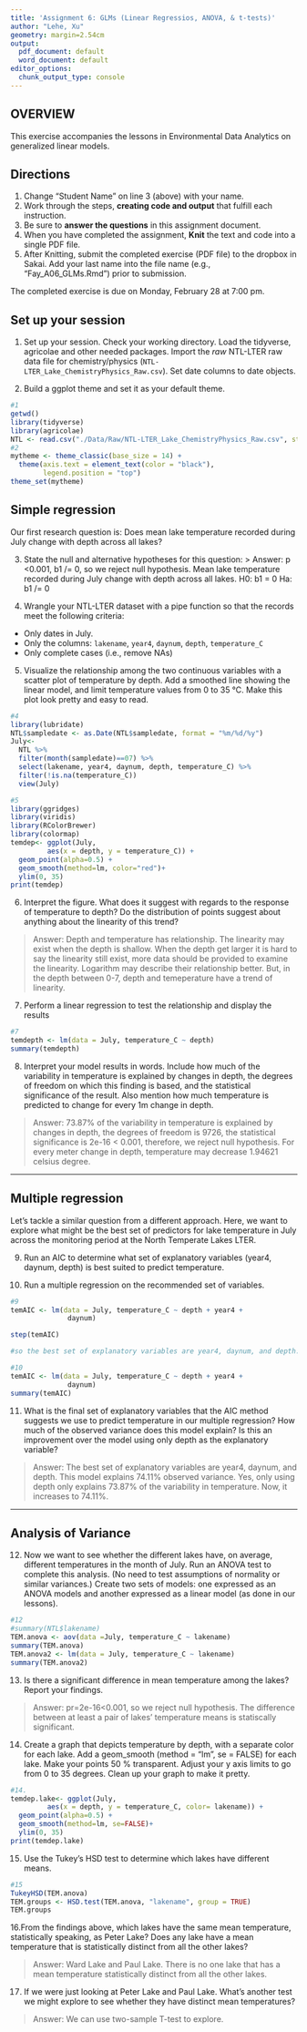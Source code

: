 ```yaml
---
title: 'Assignment 6: GLMs (Linear Regressios, ANOVA, & t-tests)'
author: "Lehe, Xu"
geometry: margin=2.54cm
output:
  pdf_document: default
  word_document: default
editor_options:
  chunk_output_type: console
---
```


## OVERVIEW

This exercise accompanies the lessons in Environmental Data Analytics on generalized linear models.

## Directions

1.  Change "Student Name" on line 3 (above) with your name.
2.  Work through the steps, **creating code and output** that fulfill each instruction.
3.  Be sure to **answer the questions** in this assignment document.
4.  When you have completed the assignment, **Knit** the text and code into a single PDF file.
5.  After Knitting, submit the completed exercise (PDF file) to the dropbox in Sakai. Add your last name into the file name (e.g., "Fay_A06_GLMs.Rmd") prior to submission.

The completed exercise is due on Monday, February 28 at 7:00 pm.

## Set up your session

1.  Set up your session. Check your working directory. Load the tidyverse, agricolae and other needed packages. Import the *raw* NTL-LTER raw data file for chemistry/physics (`NTL-LTER_Lake_ChemistryPhysics_Raw.csv`). Set date columns to date objects.

2.  Build a ggplot theme and set it as your default theme.

```r
#1
getwd()
library(tidyverse)
library(agricolae)   
NTL <- read.csv("./Data/Raw/NTL-LTER_Lake_ChemistryPhysics_Raw.csv", stringsAsFactors = TRUE)
#2
mytheme <- theme_classic(base_size = 14) +
  theme(axis.text = element_text(color = "black"), 
        legend.position = "top")
theme_set(mytheme)
```

## Simple regression

Our first research question is: Does mean lake temperature recorded during July change with depth across all lakes?

3.  State the null and alternative hypotheses for this question: > Answer: p <0.001, b1 /= 0, so we reject null hypothesis. Mean lake temperature recorded during July change with depth across all lakes. H0: b1 = 0 Ha: b1 /= 0

4.  Wrangle your NTL-LTER dataset with a pipe function so that the records meet the following criteria:

-   Only dates in July.
-   Only the columns: `lakename`, `year4`, `daynum`, `depth`, `temperature_C`
-   Only complete cases (i.e., remove NAs)

5.  Visualize the relationship among the two continuous variables with a scatter plot of temperature by depth. Add a smoothed line showing the linear model, and limit temperature values from 0 to 35 °C. Make this plot look pretty and easy to read.

```r
#4
library(lubridate)
NTL$sampledate <- as.Date(NTL$sampledate, format = "%m/%d/%y")
July<-
  NTL %>%
  filter(month(sampledate)==07) %>%
  select(lakename, year4, daynum, depth, temperature_C) %>%
  filter(!is.na(temperature_C))
  view(July)

#5
library(ggridges)
library(viridis)
library(RColorBrewer)
library(colormap)
temdep<- ggplot(July, 
         aes(x = depth, y = temperature_C)) + 
  geom_point(alpha=0.5) +
  geom_smooth(method=lm, color="red")+
  ylim(0, 35)
print(temdep)
```

6.  Interpret the figure. What does it suggest with regards to the response of temperature to depth? Do the distribution of points suggest about anything about the linearity of this trend?

> Answer: Depth and temperature has relationship. The linearity may exist when the depth is shallow. When the depth get larger it is hard to say the linearity still exist, more data should be provided to examine the linearity. Logarithm may describe their relationship better. But, in the depth between 0-7, depth and temeperature have a trend of linearity.

7.  Perform a linear regression to test the relationship and display the results

```r
#7
temdepth <- lm(data = July, temperature_C ~ depth)
summary(temdepth)

```

8.  Interpret your model results in words. Include how much of the variability in temperature is explained by changes in depth, the degrees of freedom on which this finding is based, and the statistical significance of the result. Also mention how much temperature is predicted to change for every 1m change in depth.

> Answer: 73.87% of the variability in temperature is explained by changes in depth, the degrees of freedom is 9726, the statistical significance is 2e-16 < 0.001, therefore, we reject null hypothesis. For every meter change in depth, temperature may decrease 1.94621 celsius degree.

------------------------------------------------------------------------

## Multiple regression

Let's tackle a similar question from a different approach. Here, we want to explore what might be the best set of predictors for lake temperature in July across the monitoring period at the North Temperate Lakes LTER.

9.  Run an AIC to determine what set of explanatory variables (year4, daynum, depth) is best suited to predict temperature.

10. Run a multiple regression on the recommended set of variables.

```r
#9
temAIC <- lm(data = July, temperature_C ~ depth + year4 + 
              daynum)

step(temAIC)

#so the best set of explanatory variables are year4, daynum, and depth. 

#10
temAIC <- lm(data = July, temperature_C ~ depth + year4 + 
              daynum)
summary(temAIC)

```

11. What is the final set of explanatory variables that the AIC method suggests we use to predict temperature in our multiple regression? How much of the observed variance does this model explain? Is this an improvement over the model using only depth as the explanatory variable?

> Answer: The best set of explanatory variables are year4, daynum, and depth. This model explains 74.11% observed variance. Yes, only using depth only explains 73.87% of the variability in temperature. Now, it increases to 74.11%.

------------------------------------------------------------------------

## Analysis of Variance

12. Now we want to see whether the different lakes have, on average, different temperatures in the month of July. Run an ANOVA test to complete this analysis. (No need to test assumptions of normality or similar variances.) Create two sets of models: one expressed as an ANOVA models and another expressed as a linear model (as done in our lessons).

```r
#12
#summary(NTL$lakename)
TEM.anova <- aov(data =July, temperature_C ~ lakename)
summary(TEM.anova)
TEM.anova2 <- lm(data = July, temperature_C ~ lakename)
summary(TEM.anova2)
```

13. Is there a significant difference in mean temperature among the lakes? Report your findings.

> Answer: pr=2e-16\<0.001, so we reject null hypothesis. The difference between at least a pair of lakes' temperature means is statiscally significant.

14. Create a graph that depicts temperature by depth, with a separate color for each lake. Add a geom_smooth (method = "lm", se = FALSE) for each lake. Make your points 50 % transparent. Adjust your y axis limits to go from 0 to 35 degrees. Clean up your graph to make it pretty.

```r
#14.
temdep.lake<- ggplot(July, 
         aes(x = depth, y = temperature_C, color= lakename)) + 
  geom_point(alpha=0.5) +
  geom_smooth(method=lm, se=FALSE)+
  ylim(0, 35)
print(temdep.lake)

```

15. Use the Tukey's HSD test to determine which lakes have different means.

```r
#15
TukeyHSD(TEM.anova)
TEM.groups <- HSD.test(TEM.anova, "lakename", group = TRUE)
TEM.groups
```

16.From the findings above, which lakes have the same mean temperature, statistically speaking, as Peter Lake? Does any lake have a mean temperature that is statistically distinct from all the other lakes?

> Answer: Ward Lake and Paul Lake. There is no one lake that has a mean temperature statistically distinct from all the other lakes.

17. If we were just looking at Peter Lake and Paul Lake. What's another test we might explore to see whether they have distinct mean temperatures?

> Answer: We can use two-sample T-test to explore.
